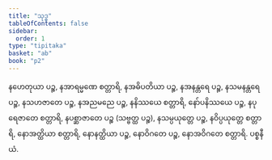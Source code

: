 ```yaml
---
title: "သုဒ္ဓ"
tableOfContents: false
sidebar:
  order: 1
type: "tipitaka"
basket: "ab"
book: "p2"
---
```



<DynamicBreadcrumb />

<Division number="50" book="p2" e="ch" v="38" p="21">

<Paragraph number="653" book="p2">
နဟေတုယာ ပဉ္စ, နအာရမ္မဏေ စတ္တာရိ, နအဓိပတိယာ ပဉ္စ, နအနန္တရေ ပဉ္စ, နသမနန္တရေ ပဉ္စ, နသဟဇာတေ ပဉ္စ, နအညမညေ ပဉ္စ, နနိဿယေ စတ္တာရိ, နော်ပနိဿယေ ပဉ္စ, နပုရေဇာတေ စတ္တာရိ, နပစ္ဆာဇာတေ ပဉ္စ (သဗ္ဗတ္ထ ပဉ္စ), နသမ္ပယုတ္တေ ပဉ္စ, နဝိပ္ပယုတ္တေ စတ္တာရိ, နောအတ္ထိယာ စတ္တာရိ, နောနတ္ထိယာ ပဉ္စ, နောဝိဂတေ ပဉ္စ, နောအဝိဂတေ စတ္တာရိ.

</Paragraph>
</Division>

<Paragraph number="654" type="center" book="p2">
ပစ္စနီယံ.
</Paragraph>